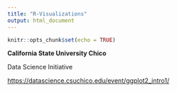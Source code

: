 ```yaml
---
title: "R-Visualizations"
output: html_document
---
```


```r
knitr::opts_chunk$set(echo = TRUE)
```

**California State University Chico**

Data Science Initiative

<https://datascience.csuchico.edu/event/ggplot2_intro1/>